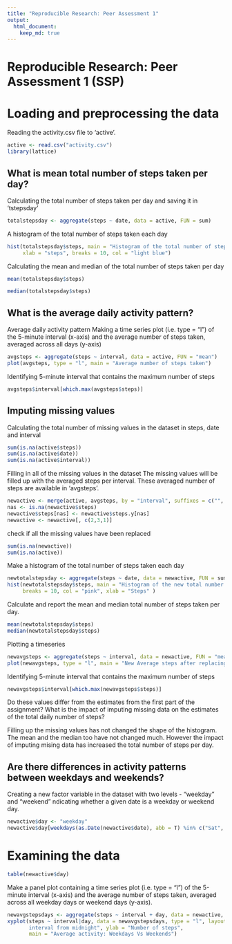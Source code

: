 ```yaml
---
title: "Reproducible Research: Peer Assessment 1"
output: 
  html_document:
    keep_md: true
---
```


Reproducible Research: Peer Assessment 1 (SSP)
======================
# Loading and preprocessing the data
Reading the activity.csv file to 'active'.

```r
active <- read.csv("activity.csv")
library(lattice)
```

## What is mean total number of steps taken per day?
Calculating the total number of steps taken per day and saving it in 'tstepsday'
```r
totalstepsday <- aggregate(steps ~ date, data = active, FUN = sum)
```

A histogram of the total number of steps taken each day

```r
hist(totalstepsday$steps, main = "Histogram of the total number of steps taken each day", 
     xlab = "steps", breaks = 10, col = "light blue")
```
Calculating the mean and median of the total number of steps taken per day

```r
mean(totalstepsday$steps)

median(totalstepsday$steps)
```
## What is the average daily activity pattern?
Average daily activity pattern
Making a time series plot (i.e. type = "l") of the 5-minute interval (x-axis) and 
the average number of steps taken, averaged across all days (y-axis)
```r
avgsteps <- aggregate(steps ~ interval, data = active, FUN = "mean")
plot(avgsteps, type = "l", main = "Average number of steps taken")
```

Identifying 5-minute interval that contains the maximum number of steps
```r
avgsteps$interval[which.max(avgsteps$steps)]
```
## Imputing missing values
Calculating the total number of missing values in the dataset in steps, date and interval
```r
sum(is.na(active$steps))
sum(is.na(active$date))
sum(is.na(active$interval))
```
Filling in all of the missing values in the dataset
The missing values will be filled up with the averaged steps per interval.
These averaged number of steps are available in 'avgsteps'.
```r
newactive <- merge(active, avgsteps, by = "interval", suffixes = c("", ".y"))
nas <- is.na(newactive$steps)
newactive$steps[nas] <- newactive$steps.y[nas]
newactive <- newactive[, c(2,3,1)]
```
check if all the missing values have been replaced
```r
sum(is.na(newactive))
sum(is.na(active))
```
Make a histogram of the total number of steps taken each day 
```r
newtotalstepsday <- aggregate(steps ~ date, data = newactive, FUN = sum)
hist(newtotalstepsday$steps, main = "Histogram of the new total number of steps taken each day",
     breaks = 10, col = "pink", xlab = "Steps" )
```
Calculate and report the mean and median total number of steps taken per day. 
```r
mean(newtotalstepsday$steps)
median(newtotalstepsday$steps)
```
Plotting a timeseries 
```r
newavgsteps <- aggregate(steps ~ interval, data = newactive, FUN = "mean")
plot(newavgsteps, type = "l", main = "New Average steps after replacing the missing values" )
```
Identifying 5-minute interval that contains the maximum number of steps
```r
newavgsteps$interval[which.max(newavgsteps$steps)]
```
Do these values differ from the estimates from the first part of the assignment? 
What is the impact of imputing missing data on the estimates of the total daily number of steps?

Filling up the missing values has not changed the shape of the histogram. 
The mean and the median too have not changed much. 
However the impact of imputing mising data has increased the total number of steps per day.

## Are there differences in activity patterns between weekdays and weekends?
Creating a new factor variable in the dataset with two levels - "weekday" and "weekend" ndicating whether a given date is a weekday or weekend day.
```r
newactive$day <- "weekday"
newactive$day[weekdays(as.Date(newactive$date), abb = T) %in% c("Sat", "Sun")] <- "weekend"
```
# Examining the data
```r
table(newactive$day)
```
Make a panel plot containing a time series plot (i.e. type = "l") of the 5-minute interval (x-axis) and the average number of steps taken, averaged across all weekday days or weekend days (y-axis).
```r
newavgstepsdays <- aggregate(steps ~ interval + day, data = newactive, FUN = "mean")
xyplot(steps ~ interval|day, data = newavgstepsdays, type = "l", layout = c(1,2), xlab = "5 minutes
       interval from midnight", ylab = "Number of steps", 
       main = "Average activity: Weekdays Vs Weekends")
```

